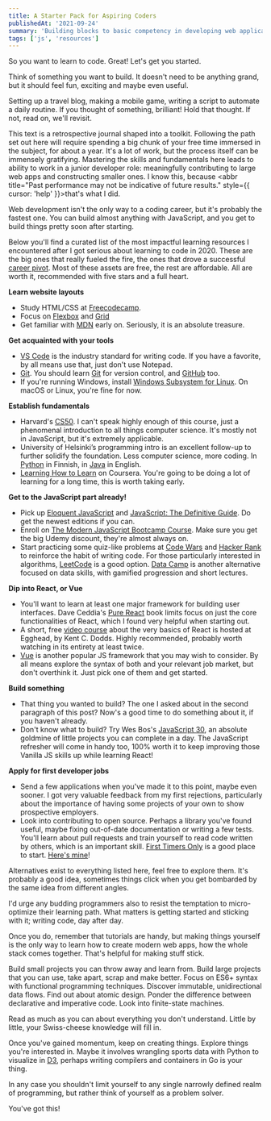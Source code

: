 ```yaml
---
title: A Starter Pack for Aspiring Coders
publishedAt: '2021-09-24'
summary: 'Building blocks to basic competency in developing web applications.'
tags: ['js', 'resources']
---
```


So you want to learn to code. Great! Let's get you started.

Think of something you want to build. It doesn't need to be anything grand, but it should feel fun, exciting and maybe even useful.

Setting up a travel blog, making a mobile game, writing a script to automate a daily routine. If you thought of something, brilliant! Hold that thought. If not, read on, we'll revisit.

This text is a retrospective journal shaped into a toolkit. Following the path set out here will require spending a big chunk of your free time immersed in the subject, for about a year. It's a lot of work, but the process itself can be immensely gratifying. Mastering the skills and fundamentals here leads to ability to work in a junior developer role: meaningfully contributing to large web apps and constructing smaller ones. I know this, because <abbr title="Past performance may not be indicative of future results." style={{ cursor: 'help' }}>that's what I did.</abbr>

Web development isn't the only way to a coding career, but it's probably the fastest one. You can build almost anything with JavaScript, and you get to build things pretty soon after starting.

Below you'll find a curated list of the most impactful learning resources I encountered after I got serious about learning to code in 2020. These are the big ones that really fueled the fire, the ones that drove a successful [career pivot](/blog/crossing-over-to-tech). Most of these assets are free, the rest are affordable. All are worth it, recommended with five stars and a full heart.

**Learn website layouts**

- Study HTML/CSS at [Freecodecamp](https://www.freecodecamp.org/).
- Focus on [Flexbox](https://flexboxfroggy.com/) and [Grid](https://cssgridgarden.com/)
- Get familiar with [MDN](https://developer.mozilla.org/en-US/docs/Learn) early on. Seriously, it is an absolute treasure.

**Get acquainted with your tools**

- [VS Code](https://code.visualstudio.com/) is the industry standard for writing code. If you have a favorite, by all means use that, just don't use Notepad.
- [Git](https://github.com/jlord/git-it-electron). You should learn [Git](https://learngitbranching.js.org/) for version control, and [GitHub](https://docs.github.com/en/get-started/quickstart/git-and-github-learning-resources) too.
- If you're running Windows, install [Windows Subsystem for Linux](https://docs.microsoft.com/en-us/windows/wsl/install-win10). On macOS or Linux, you're fine for now.

**Establish fundamentals**

- Harvard's [CS50](https://cs50.harvard.edu/x/2021/). I can't speak highly enough of this course, just a phenomenal introduction to all things computer science. It's mostly not in JavaScript, but it's extremely applicable.
- University of Helsinki’s programming intro is an excellent follow-up to further solidify the foundation. Less computer science, more coding. In [Python](https://ohjelmointi-21.mooc.fi/) in Finnish, in [Java](https://java-programming.mooc.fi/) in English.
- [Learning How to Learn](https://www.coursera.org/learn/learning-how-to-learn) on Coursera. You're going to be doing a lot of learning for a long time, this is worth taking early.

**Get to the JavaScript part already!**

- Pick up [Eloquent JavaScript](https://eloquentjavascript.net/) and [JavaScript: The Definitive Guide](https://www.oreilly.com/library/view/javascript-the-definitive/9781491952016/). Do get the newest editions if you can.
- Enroll on [The Modern JavaScript Bootcamp Course](https://www.udemy.com/course/javascript-beginners-complete-tutorial/). Make sure you get the big Udemy discount, they're almost always on.
- Start practicing some quiz-like problems at [Code Wars](https://www.codewars.com/) and [Hacker Rank](https://www.hackerrank.com/) to reinforce the habit of writing code. For those particularly interested in algorithms, [LeetCode](https://leetcode.com/) is a good option. [Data Camp](https://www.datacamp.com/) is another alternative focused on data skills, with gamified progression and short lectures.

**Dip into React, or Vue**

- You'll want to learn at least one major framework for building user interfaces. Dave Ceddia's [Pure React](https://www.purereact.com/) book limits focus on just the core functionalities of React, which I found very helpful when starting out.
- A short, free [video course](https://egghead.io/courses/the-beginner-s-guide-to-react) about the very basics of React is hosted at Egghead, by Kent C. Dodds. Highly recommended, probably worth watching in its entirety at least twice.
- [Vue](https://www.vuemastery.com/courses/intro-to-vue-3/intro-to-vue3/) is another popular JS framework that you may wish to consider. By all means explore the syntax of both and your relevant job market, but don't overthink it. Just pick one of them and get started.

**Build something**

- That thing you wanted to build? The one I asked about in the second paragraph of this post? Now's a good time to do something about it, if you haven't already.
- Don't know what to build? Try Wes Bos's [JavaScript 30](https://javascript30.com/), an absolute goldmine of little projects you can complete in a day. The JavaScript refresher will come in handy too, 100% worth it to keep improving those Vanilla JS skills up while learning React!

**Apply for first developer jobs**

- Send a few applications when you've made it to this point, maybe even sooner. I got very valuable feedback from my first rejections, particularly about the importance of having some projects of your own to show prospective employers.
- Look into contributing to open source. Perhaps a library you've found useful, maybe fixing out-of-date documentation or writing a few tests. You'll learn about pull requests and train yourself to read code written by others, which is an important skill. [First Timers Only](https://www.firsttimersonly.com/) is a good place to start. [Here's mine](https://firstpr.me/#kasperworks)!

Alternatives exist to everything listed here, feel free to explore them. It's probably a good idea, sometimes things click when you get bombarded by the same idea from different angles.

I'd urge any budding programmers also to resist the temptation to micro-optimize their learning path. What matters is getting started and sticking with it; writing code, day after day.

Once you do, remember that tutorials are handy, but making things yourself is the only way to learn how to create modern web apps, how the whole stack comes together. That's helpful for making stuff stick.

Build small projects you can throw away and learn from. Build large projects that you can use, take apart, scrap and make better. Focus on ES6+ syntax with functional programming techniques. Discover immutable, unidirectional data flows. Find out about atomic design. Ponder the difference between declarative and imperative code. Look into finite-state machines.

Read as much as you can about everything you don't understand. Little by little, your Swiss-cheese knowledge will fill in.

Once you've gained momentum, keep on creating things. Explore things you're interested in. Maybe it involves wrangling sports data with Python to visualize in [D3](https://d3js.org/), perhaps writing compilers and containers in Go is your thing.

In any case you shouldn't limit yourself to any single narrowly defined realm of programming, but rather think of yourself as a problem solver.

You've got this!
